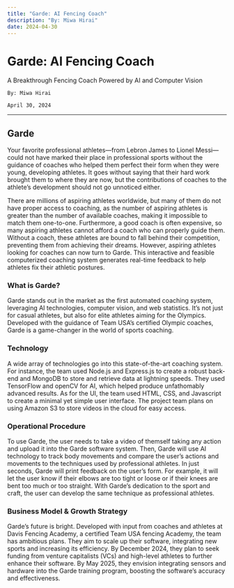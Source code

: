 ```yaml
---
title: "Garde: AI Fencing Coach"
description: "By: Miwa Hirai"
date: 2024-04-30
---
```


# Garde: AI Fencing Coach

<div>
    A Breakthrough Fencing Coach Powered by AI and Computer Vision

    By: Miwa Hirai
    
    April 30, 2024
</div>

---

## **Garde**

Your favorite professional athletes—from Lebron James to Lionel Messi—could not have marked their place in professional sports without the guidance of coaches who helped them perfect their form when they were young, developing athletes. It goes without saying that their hard work brought them to where they are now, but the contributions of coaches to the athlete’s development should not go unnoticed either. 

There are millions of aspiring athletes worldwide, but many of them do not have proper access to coaching, as the number of aspiring athletes is greater than the number of available coaches, making it impossible to match them one-to-one. Furthermore, a good coach is often expensive, so many aspiring athletes cannot afford a coach who can properly guide them. Without a coach, these athletes are bound to fall behind their competition, preventing them from achieving their dreams. However, aspiring athletes looking for coaches can now turn to Garde. This interactive and feasible computerized coaching system generates real-time feedback to help athletes fix their athletic postures. 

### **What is Garde?**

Garde stands out in the market as the first automated coaching system, leveraging AI technologies, computer vision, and web statistics. It’s not just for casual athletes, but also for elite athletes aiming for the Olympics. Developed with the guidance of Team USA’s certified Olympic coaches, Garde is a game-changer in the world of sports coaching. 

### **Technology**

A wide array of technologies go into this state-of-the-art coaching system. For instance, the team used Node.js and Express.js to create a robust back-end and MongoDB to store and retrieve data at lightning speeds. They used TensorFlow and openCV for AI, which helped produce unfathomably advanced results. As for the UI, the team used HTML, CSS, and Javascript to create a minimal yet simple user interface. The project team plans on using Amazon S3 to store videos in the cloud for easy access. 

### **Operational Procedure**

To use Garde, the user needs to take a video of themself taking any action and upload it into the Garde software system. Then, Garde will use AI technology to track body movements and compare the user’s actions and movements to the techniques used by professional athletes. In just seconds, Garde will print feedback on the user’s form. For example, it will let the user know if their elbows are too tight or loose or if their knees are bent too much or too straight. With Garde’s dedication to the sport and craft, the user can develop the same technique as professional athletes. 

### **Business Model & Growth Strategy**

Garde’s future is bright. Developed with input from coaches and athletes at Davis Fencing Academy, a certified Team USA fencing Academy, the team has ambitious plans. They aim to scale up their software, integrating new sports and increasing its efficiency. By December 2024, they plan to seek funding from venture capitalists (VCs) and high-level athletes to further enhance their software. By May 2025, they envision integrating sensors and hardware into the Garde training program, boosting the software’s accuracy and effectiveness. 

